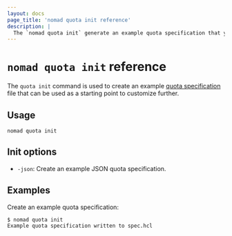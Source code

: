 ```yaml
---
layout: docs
page_title: 'nomad quota init reference'
description: |
  The `nomad quota init` generate an example quota specification that you can customize for your Nomad Enterprise quota specification.
---
```


# `nomad quota init` reference

The `quota init` command is used to create an example [quota specification][]
file that can be used as a starting point to customize further.

<EnterpriseAlert product="nomad"/>

## Usage

```plaintext
nomad quota init
```

## Init options

- `-json`: Create an example JSON quota specification.

## Examples

Create an example quota specification:

```shell-session
$ nomad quota init
Example quota specification written to spec.hcl
```

[quota specification]: /nomad/docs/other-specifications/quota
